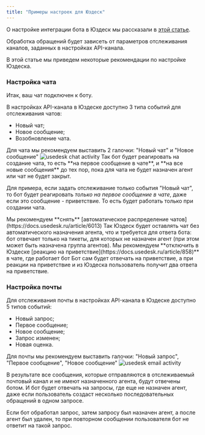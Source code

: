 ```yaml
---
title: "Примеры настроек для Юздеск"
---
```


О настройке интеграции бота в Юздеск мы рассказали в [этой статье](/integrations/usedesk).

Обработка обращений будет зависеть от параметров отслеживания каналов, заданных в настройках API-канала.

В этой статье мы приведем некоторые рекомендации по настройке Юздеска.

### Настройка чата
Итак, ваш чат подключен к боту.

В настройках API-канала в Юздеске доступно 3 типа событий для отслеживания чатов:
- Новый чат;
- Новое сообщение;
- Возобновление чата.

<Note>
    Для чата мы рекомендуем выставить 2 галочки: "Новый чат" и "Новое сообщение"
</Note>
<img src="/images/usedesk-chat-activity.jpg" alt="usedesk chat activity" />
Так бот будет реагировать на создание чата, то есть **на первое сообщение в чате**,
 и **на все новые сообщения** до тех пор,
пока для чата не будет назначен агент или чат не будет закрыт.

Для примера, если задать отслеживание только события "Новый чат", то бот будет реагировать _только на первое сообщение в чате_, даже если это сообщение - приветствие.
То есть будет работать только при создании чата.

<Note>
    Мы рекомендуем **снять** [автоматическое распределение чатов](https://docs.usedesk.ru/article/6013)
</Note>
Так Юздеск будет оставлять чат без автоматического назначения агента, 
что и требуется для ответа бота: бот отвечает только на тикеты, для которых не назначен агент (при этом может быть назначена группа агентов).

<Note>
    Мы рекомендуем **отключить в Юздеске [реакцию на приветствие](https://docs.usedesk.ru/article/858)** 
    в чате, где работает бот
</Note>
Бот сам будет отвечать на приветствие, а при реакции на приветствие и из Юздеска пользователь получит два ответа на приветствие.


### Настройка почты
Для отслеживания почты в настройках API-канала в Юздеске доступно 5 типов событий:
- Новый запрос;
- Первое сообщение;
- Новое сообщение;
- Запрос изменен;
- Новая оценка.

<Note>
    Для почты мы рекомендуем выставить галочки: "Новый запрос", "Первое сообщение", "Новое сообщение"
</Note>
<img src="/images/usedesk-email-activity.jpg" alt="usedesk email activity" />

В результате все сообщения, которые отправляются в отслеживаемый почтовый канал и 
не имеют назначенного агента, будут отвечены ботом.
И бот будет отвечать на запросы, где еще не назначен агент, даже если пользователь создаст
несколько последовательных обращений в одном запросе.

<Info>
    Если бот обработал запрос, затем запросу был назначен агент, а после агент был удален,
    то при повторном сообщении пользователя бот не ответит на такой запрос.
</Info>
